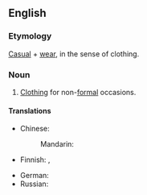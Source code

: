 ==English==

===Etymology===
[[casual|Casual]] + [[wear]], in the sense of clothing.

===Noun===
{{en-noun|-}}

# [[clothing|Clothing]] for non-[[formal]] occasions.

====Translations====
{{trans-top|clothing for non-formal occasions}}
* Chinese:
*: Mandarin: {{t-|cmn|便服|tr=biànfú|sc=Hani}}
* Finnish: {{t-|fi|vapaa-ajan vaatteet}}, {{t-|fi|vapaa-ajan asu}}
{{trans-mid}}
* German: {{t-|de|Freizeitbekleidung|f}}
* Russian: {{t-|ru|повседневная одежда|f|tr=povsednévnaja odéžda|sc=Cyrl}}
{{trans-bottom}}